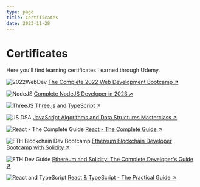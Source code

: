 ```yaml
---
type: page
title: Certificates
date: 2023-11-28
---
```


# Certificates

Here you'll find learning certificates I earned through Udemy.


<Image
  src="/images/Udemy/Udemy 2022 Web Development Certificate.jpeg"
  alt="2022WebDev"
  width={1075}
  height={800}
  priority
  className="next-image"
/>
[The Complete 2022 Web Development Bootcamp ↗ ](https://www.udemy.com/certificate/UC-39a3cfb6-72fe-4b13-8ef9-5bb37b488cec/)

<Image
  src="/images/Udemy/Complete NodeJS Developer.jpeg"
  alt="NodeJS"
  width={1075}
  height={800}
  priority
  className="next-image"
/>
[Complete NodeJS Developer in 2023 ↗ ](https://www.udemy.com/certificate/UC-04b37beb-cec9-4a94-8042-94466a304070/)

<Image
  src="/images/Udemy/ThreeJS and TypeScript.jpeg"
  alt="ThreeJS"
  width={1075}
  height={800}
  priority
  className="next-image"
/>
[Three.js and TypeScript ↗ ](https://www.udemy.com/certificate/UC-f4585182-bccc-4bbc-927b-215e8bae3eb4/)

<Image
  src="/images/Udemy/JS DSA.jpeg"
  alt="JS DSA"
  width={1075}
  height={800}
  priority
  className="next-image"
/>
[JavaScript Algorithms and Data Structures Masterclass ↗ ](https://www.udemy.com/certificate/UC-24fcc6f1-aa9b-4834-af13-881945aef085/)

<Image
  src="/images/Udemy/React - The Complete Guide.jpeg"
  alt="React - The Complete Guide"
  width={1075}
  height={800}
  priority
  className="next-image"
/>
[React - The Complete Guide ↗ ](https://www.udemy.com/certificate/UC-23e41f4d-61b6-4d1c-834c-7ef89865c4b0/)

<Image
  src="/images/Udemy/Ethereum Blockchain Developer.jpeg"
  alt="ETH Blockchain Dev Bootcamp"
  width={1075}
  height={800}
  priority
  className="next-image"
/>
[Ethereum Blockchain Developer Bootcamp with Solidity ↗ ](https://www.udemy.com/certificate/UC-30983d5e-2a2e-4c4a-a94c-81802b36147c/)

<Image
  src="/images/Udemy/Ethereum and Solidity - The Complete Developers Guide.jpeg"
  alt="ETH Dev Guide"
  width={1075}
  height={800}
  priority
  className="next-image"
/>
[Ethereum and Solidity: The Complete Developer's Guide ↗ ](https://www.udemy.com/certificate/UC-721611ff-5676-4a35-ab2d-46e3b8d420e1/)

<Image
  src="/images/Udemy/React and TypeScript.jpeg"
  alt="React and TypeScript"
  width={1075}
  height={800}
  priority
  className="next-image"
/>
[React & TypeScript - The Practical Guide ↗ ](https://www.udemy.com/certificate/UC-61f2dec4-4bb0-44aa-89f7-ab0efd3701c4/)
